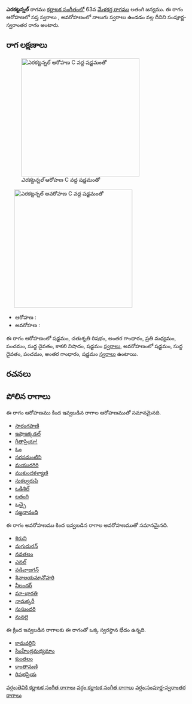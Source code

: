 {{Infobox ragam
	| name          	= ఎరకట్టన్నల్
	| synonym	    	= 
	| mela          	= 
	| chakra        	= 
	| janaka        	= 
	| type          	= సంపూర్ణ-స్వరాంతర
	| arohanam      	= {{svaraC|S|R2|G3|M2|P|D1|N3|S'}} 
	| avarohanam    	= {{svaraC|S'|D1|P|G3|S}}
	| jeeva         	=
	| chhaya        	=
	| nyasa         	=
	| vishesha      	= 
	| equivalent  		= 
}}
{{కర్ణాటక సంగీత రాగాలు}}
'''ఎరకట్టన్నల్''' రాగము [[కర్ణాటక సంగీతం]]లో 63వ [[మేళకర్త రాగము]] లతంగి జన్యము.  ఈ రాగం ఆరోహణలో సప్త స్వరాలు , అవరోహణంలో నాలుగు స్వరాలు ఉండడం వల్ల దీనిని సంపూర్ణ-స్వరాంతర రాగం అంటారు.


==రాగ లక్షణాలు==
[[Image:erakattannal_ar_kb2wiki.png|thumb|right|316px|''ఎరకట్టన్నల్'' ఆరోహణ C వద్ద షడ్జమంతో]]
	[[Image:erakattannal_av_kb2wiki.png|thumb|right|316px|''ఎరకట్టన్నల్'' అవరోహణ C వద్ద షడ్జమంతో]]

* ఆరోహణ : {{svaraC|S|R2|G3|M2|P|D1|N3|S'}} 
* అవరోహణ : {{svaraC|S'|D1|P|G3|S}}

ఈ రాగం ఆరోహణంలో షడ్జమం, చతుశృతి రిషభం, అంతర గాంధారం, ప్రతి మధ్యమం, పంచమం, సుద్ద దైవతం, కాకలి  నిషాదం, షడ్జమం [[స్వరాలు]], అవరోహణంలో షడ్జమం, సుద్ద దైవతం, పంచమం, అంతర గాంధారం, షడ్జమం [[స్వరాలు]] ఉంటాయి.

==రచనలు==



==పోలిన రాగాలు==
ఈ రాగం ఆరోహణము కింద ఇవ్వబడిన రాగాల ఆరోహణముతో సమానమైనది.
* [[సారంగపాణి]]
* [[ఇషాఇక్కడల్]]
* [[గీతాప్రియా!]]
* [[ఓం]]
* [[సరసమంటిని]]
* [[మయురగిరి]]
* [[ముకుందకళ్యాణి]]
* [[సుకల్వరుపి]]
* [[ ఒడిశిల్]]
* [[లతంగి]]
* [[ఒచ్చై]]
* [[సజ్జనానంది]]

ఈ రాగం అవరోహణము కింద ఇవ్వబడిన రాగాల అవరోహణముతో సమానమైనది.
* [[శిరుని]]
* [[మగుదురన్]]
* [[నవతలం]]
* [[ఎనల్]]
* [[ వడివాజగన్]]
* [[శివాలయమానోహరి]]
* [[నీలందర్]]
* [[మా-భారతి]]
* [[నామక్కరీ]]
* [[సుసుందరి]]
* [[నునలై]]

ఈ క్రింద ఇవ్వబడిన రాగాలకు ఈ రాగంతో ఒక్క స్వరస్థాన భేదం ఉన్నది.
* [[కామవర్ధిని]]
* [[సింహేంద్రమధ్యమాం]]
* [[కుంతలం]]
* [[కాంతామణి]]
* [[రిషభప్రియ]]



[[వర్గం:తెవికి కర్ణాటక సంగీత రాగాలు]]
[[వర్గం:కర్ణాటక సంగీత రాగాలు]]
[[వర్గం:సంపూర్ణ-స్వరాంతర రాగాలు]]